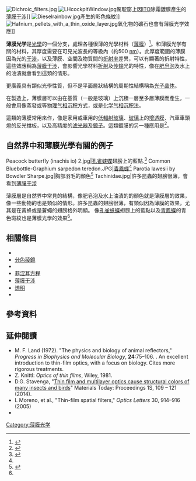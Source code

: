 [[File:Dichroic_filters.jpg|thumb]]
[[File:LHcockpitWindow.jpg|thumb]]駕駛窗上因[[銦錫氧化物|ITO]]除霜鍍膜產生的[[薄膜干涉|薄膜干涉]]]]
[[File:Dieselrainbow.jpg|thumb]]產生的彩色條紋]]
[[File:Hafnium_pellets_with_a_thin_oxide_layer.jpg|thumb]]氧化物的礦石也會有薄膜光学效應]]

'''薄膜光学'''是[[光學|光學]]的一個分支，處理各種很薄的光學材料（[[薄膜|薄膜]]）<ref>{{cite book | title=Optics of thin films | publisher=John Wiley | author=Knittl, Z. | year=1981}}</ref>。和薄膜光学有關的材料，其厚度需要在可見光波長的等級內（約500 [[奈米|nm]]）。此厚度範圍的薄膜因為光的[[干涉_(物理学)|干涉]]，以及薄膜、空間及物質間的[[折射率|折射率]]差異，可以有顯著的折射特性，這些效應稱為[[薄膜干涉|薄膜干涉]]，會影響光學材料[[折射|折射]]及[[传输|传输]]光的特性，像在[[肥皂泡|肥皂泡]]及水上的油漬就會看到這類的情形。

更廣義具有類似光學性質，但不是平面層狀結構的周期性結構稱為[[光子晶体|光子晶体]]。

在製造上，薄膜層可以由在基質（一般是玻璃）上沉積一層至多層薄膜而產生，一般會用像蒸發或{{le|溅射淀积|sputter deposition}}等[[物理气相沉积|物理气相沉积]]方式，或是[[化学气相沉积|化学气相沉积]]法。

這類的薄膜常用來作{{le|光學鍍膜|optical coating}}，像是家用或車用的[[低輻射玻璃|低輻射玻璃]]、[[玻璃|玻璃]]上的[[增透膜|增透膜]]、汽車車頭燈的反光擋板，以及高精度的[[滤光器|滤光器]]及[[鏡子|鏡子]]。這類鍍膜的另一種應用是{{le|空間濾波器|spatial filter}}<ref>{{cite journal|doi=10.1364/OL.30.000914|title=Thin-film spatial filters|year=2005|last1=Moreno|first1=Ivan|journal=Optics Letters|volume=30|pages=914–6|pmid=15865397|last2=Araiza|first2=JJ|last3=Avendano-Alejo|first3=M|issue=8|bibcode = 2005OptL...30..914M }}</ref>。

== 自然界中和薄膜光學有關的例子==
<gallery class="center">
Peacock butterfly (inachis io) 2.jpg|[[孔雀蛱蝶|孔雀蛱蝶]]翅膀上的藍點.<ref name="stavenga">{{Cite journal| doi = 10.1016/j.matpr.2014.09.007| title = Thin Film and Multilayer Optics Cause Structural Colors of Many Insects and Birds| url = http://ac.els-cdn.com/S221478531400008X/1-s2.0-S221478531400008X-main.pdf?_tid=771c5e8c-f735-11e4-9939-00000aab0f6b&acdnat=1431277153_24e436e33f1c77f6c1917e17a1c26123| format = PDF| journal = Materials Today: Proceedings| volume = 1| pages = 109| year = 2014| last1 = Stavenga| first1 = D. G.| access-date = 2015-09-17| archive-date = 2017-08-07| archive-url = https://web.archive.org/web/20170807142636/http://www.sciencedirect.com/science/article/pii/S221478531400008X| dead-url = no}}</ref>
Common Bluebottle-Graphium sarpedon teredon.JPG|[[青鳳蝶|青鳳蝶]]<ref name="stavenga" />
Parotia lawesii by Bowdler Sharpe.jpg|{{le|勞氏六線天堂鳥|Lawes's parotia}}胸部羽毛的顏色<ref>{{Cite journal| doi = 10.1098/rspb.2010.2293| title = Dramatic colour changes in a bird of paradise caused by uniquely structured breast feather barbules| url = http://classic.rspb.royalsocietypublishing.org/content/278/1715/2098.full| journal = Proceedings of the Royal Society B: Biological Sciences| volume = 278| issue = 1715| pages = 2098| year = 2010| last1 = Stavenga| first1 = D. G.| last2 = Leertouwer| first2 = H. L.| last3 = Marshall| first3 = N. J.| last4 = Osorio| first4 = D.| author = | access-date = 2015-09-17| archive-url = https://web.archive.org/web/20170612123623/http://classic.rspb.royalsocietypublishing.org/content/278/1715/2098.full| archive-date = 2017-06-12| dead-url = yes}}</ref>
Tachinidae.jpg|許多昆蟲的翅膀很薄，會看到[[薄膜干涉|薄膜干涉]]
</gallery>

薄膜層是自然界中常見的結構，像肥皂泡及水上油漬的的顏色就是薄膜層的效果，像一些動物的{{le|结构生色|structural coloration}}也是類似的情形。許多昆蟲的翅膀很薄，有類似因為薄膜的效果，尤其是在黃蜂或是蒼蠅的翅膀格外明顯。<!--In butterflies, the thin-film optics is visible when wing itself is not covered by wing scales,-->像[[孔雀蛱蝶|孔雀蛱蝶]]翅膀上的藍點以及[[青鳳蝶|青鳳蝶]]的青色斑紋也是薄膜光學的效果<ref name="stavenga" />。

== 相關條目 ==
* {{le|二向色濾光片|Dichroic filter}}
* [[分色稜鏡|分色稜鏡]]
* {{le|介質鏡|Dielectric mirror}}
* [[菲涅耳方程|菲涅耳方程]]
* [[薄膜干涉|薄膜干涉]]
* [[透明|透明]]
* {{le|二元分化干涉|Dual polarisation interferometry}}

== 參考資料 ==
{{reflist}}

== 延伸閱讀 ==
* M. F. Land (1972). "The physics and biology of animal reflectors," ''Progress in Biophysics and Molecular Biology'', '''24''':75–106. {{DOI|10.1016/0079-6107(72)90004-1 }}.  An excellent introduction to thin-film optics, with a focus on biology.  Cites more rigorous treatments.
* Z. Knittl: ''Optics of thin films'', Wiley, 1981.
* D.G. Stavenga, "[https://web.archive.org/web/20150409152325/http://rugth30.phys.rug.nl/pdf/StavengaMatTodayProc2014.pdf Thin film and multilayer optics cause structural colors of many insects and birds]" Materials Today: Proceedings 1S, 109 – 121 (2014).
* I. Moreno, et al., "Thin-film spatial filters," ''Optics Letters'' 30, 914–916 (2005)
* {{cite book |last=MacLeod |first=H. Angus |title=Thin-Film Optical Filters, Fourth Edition |publisher=Taylor & Francis |year=2010 |isbn=978-1-4200-7302-7}}

[[Category:薄膜光学|Category:薄膜光学]]
